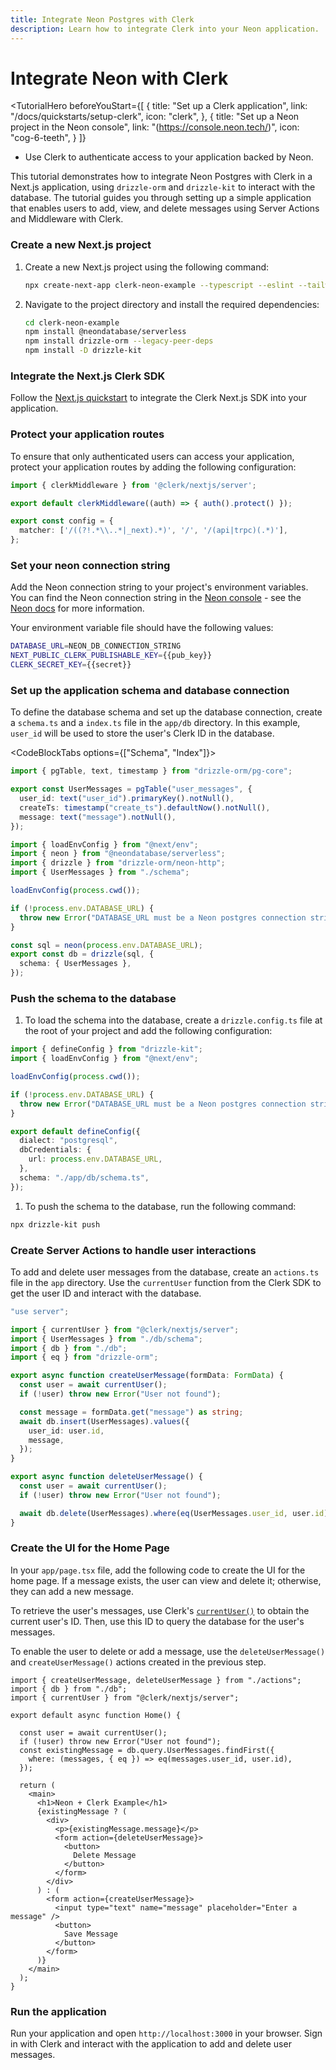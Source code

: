 ```yaml
---
title: Integrate Neon Postgres with Clerk
description: Learn how to integrate Clerk into your Neon application.
---
```


# Integrate Neon with Clerk

<TutorialHero
  beforeYouStart={[
    {
      title: "Set up a Clerk application",
      link: "/docs/quickstarts/setup-clerk",
      icon: "clerk",
    },
    {
      title: "Set up a Neon project in the Neon console",
      link: "(https://console.neon.tech/)",
      icon: "cog-6-teeth",
    }
  ]}
>

- Use Clerk to authenticate access to your application backed by Neon.

</TutorialHero>

This tutorial demonstrates how to integrate Neon Postgres with Clerk in a Next.js application, using `drizzle-orm` and `drizzle-kit` to interact with the database. The tutorial guides you through setting up a simple application that enables users to add, view, and delete messages using Server Actions and Middleware with Clerk.

<Steps>

### Create a new Next.js project

1. Create a new Next.js project using the following command:
    ```sh {{ filename: 'terminal' }}
    npx create-next-app clerk-neon-example --typescript --eslint --tailwind --use-npm --no-src-dir --app --import-alias "@/*"
    ```
1. Navigate to the project directory and install the required dependencies:
    ```sh {{ filename: 'terminal' }}
    cd clerk-neon-example
    npm install @neondatabase/serverless
    npm install drizzle-orm --legacy-peer-deps
    npm install -D drizzle-kit
    ```

### Integrate the Next.js Clerk SDK

Follow the [Next.js quickstart](/docs/quickstarts/nextjs) to integrate the Clerk Next.js SDK into your application.

### Protect your application routes

To ensure that only authenticated users can access your application, protect your application routes by adding the following configuration:

```typescript {{ filename: 'middleware.ts', mark: [3] }} 
import { clerkMiddleware } from '@clerk/nextjs/server';

export default clerkMiddleware((auth) => { auth().protect() });

export const config = {
  matcher: ['/((?!.*\\..*|_next).*)', '/', '/(api|trpc)(.*)'],
};
```

### Set your neon connection string

Add the Neon connection string to your project's environment variables. You can find the Neon connection string in the [Neon console](https://console.neon.tech/) - see the [Neon docs](https://neon.tech/docs/connect/connect-from-any-app) for more information.

Your environment variable file should have the following values:

```sh {{ filename: '.env.local' }}
DATABASE_URL=NEON_DB_CONNECTION_STRING
NEXT_PUBLIC_CLERK_PUBLISHABLE_KEY={{pub_key}}
CLERK_SECRET_KEY={{secret}}
```

### Set up the application schema and database connection

To define the database schema and set up the database connection, create a `schema.ts` and a `index.ts` file in the `app/db` directory. In this example, `user_id` will be used to store the user's Clerk ID in the database.

<CodeBlockTabs options={["Schema", "Index"]}>
```typescript {{ filename: 'app/db/schema.ts', mark: [4] }}
import { pgTable, text, timestamp } from "drizzle-orm/pg-core";

export const UserMessages = pgTable("user_messages", {
  user_id: text("user_id").primaryKey().notNull(),
  createTs: timestamp("create_ts").defaultNow().notNull(),
  message: text("message").notNull(),
});
```

```typescript {{ filename: 'app/db/index.ts' }}
import { loadEnvConfig } from "@next/env";
import { neon } from "@neondatabase/serverless";
import { drizzle } from "drizzle-orm/neon-http";
import { UserMessages } from "./schema";

loadEnvConfig(process.cwd());

if (!process.env.DATABASE_URL) {
  throw new Error("DATABASE_URL must be a Neon postgres connection string");
}

const sql = neon(process.env.DATABASE_URL);
export const db = drizzle(sql, {
  schema: { UserMessages },
});
```
</CodeBlockTabs>

### Push the schema to the database

1. To load the schema into the database, create a `drizzle.config.ts` file at the root of your project and add the following configuration:

```typescript {{ filename: 'drizzle.config.ts' }}
import { defineConfig } from "drizzle-kit";
import { loadEnvConfig } from "@next/env";

loadEnvConfig(process.cwd());

if (!process.env.DATABASE_URL) {
  throw new Error("DATABASE_URL must be a Neon postgres connection string");
}

export default defineConfig({
  dialect: "postgresql",
  dbCredentials: {
    url: process.env.DATABASE_URL,
  },
  schema: "./app/db/schema.ts",
});
```

1. To push the schema to the database, run the following command:
```sh {{ filename: 'terminal' }}
npx drizzle-kit push
```

### Create Server Actions to handle user interactions

To add and delete user messages from the database, create an `actions.ts` file in the `app` directory. Use the `currentUser` function from the Clerk SDK to get the user ID and interact with the database.

```typescript {{ filename: 'app/actions.ts' }}
"use server";

import { currentUser } from "@clerk/nextjs/server";
import { UserMessages } from "./db/schema";
import { db } from "./db";
import { eq } from "drizzle-orm";

export async function createUserMessage(formData: FormData) {
  const user = await currentUser();
  if (!user) throw new Error("User not found");

  const message = formData.get("message") as string;
  await db.insert(UserMessages).values({
    user_id: user.id,
    message,
  });
}

export async function deleteUserMessage() {
  const user = await currentUser();
  if (!user) throw new Error("User not found");

  await db.delete(UserMessages).where(eq(UserMessages.user_id, user.id));
}
```

### Create the UI for the Home Page

In your `app/page.tsx` file, add the following code to create the UI for the home page. If a message exists, the user can view and delete it; otherwise, they can add a new message.

To retrieve the user's messages, use Clerk's [`currentUser()`](/docs/references/nextjs/current-user) to obtain the current user's ID. Then, use this ID to query the database for the user's messages.

To enable the user to delete or add a message, use the `deleteUserMessage()` and `createUserMessage()` actions created in the previous step.

```tsx {{ filename: 'app/page.tsx' }}
import { createUserMessage, deleteUserMessage } from "./actions";
import { db } from "./db";
import { currentUser } from "@clerk/nextjs/server";

export default async function Home() {

  const user = await currentUser();
  if (!user) throw new Error("User not found");
  const existingMessage = db.query.UserMessages.findFirst({
    where: (messages, { eq }) => eq(messages.user_id, user.id),
  });

  return (
    <main>
      <h1>Neon + Clerk Example</h1>
      {existingMessage ? (
        <div>
          <p>{existingMessage.message}</p>
          <form action={deleteUserMessage}>
            <button>
              Delete Message
            </button>
          </form>
        </div>
      ) : (
        <form action={createUserMessage}>
          <input type="text" name="message" placeholder="Enter a message" />
          <button>
            Save Message
          </button>
        </form>
      )}
    </main>
  );
}
```

### Run the application

Run your application and open `http://localhost:3000` in your browser. Sign in with Clerk and interact with the application to add and delete user messages.

</Steps>
